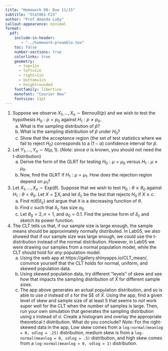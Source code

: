 ```yaml
---
title: "Homework 09: Due 11/15"
subtitle: "Stat061-F23"
author: "Prof Amanda Luby"
callout-appearance: minimal
format:
  pdf:
    include-in-header: 
       - "../homework-preamble.tex"
    toc: false
    number-sections: true
    colorlinks: true
    geometry:
      - top=1in
      - left=1in
      - right=1in
      - bottom=1in
      - heightrounded
    fontfamily: libertine
    monofont: "Courier New"
    fontsize: 11pt
---
```


1. Suppose we observe $X_1, ..., X_n \sim \text{Bernoulli}(p)$ and we wish to test the hypothesis $H_0: p = p_0$ against $H_1: p \ne p_0$. 
    (a) What is the sampling distribution of $\hat{p}$? 
    (b) What is the sampling distribution of $\hat{p}$ under $H_0$? 
    (c) Show that the acceptance region (the set of test statistics where we fail to reject $H_0$) corresponds to a $(1-\alpha)$ confidence interval for $\hat{p}$. 
2. Let $Y_1, ..., Y_n \sim N(\mu, 1)$. (*Note:* since $\sigma$ is known, you should not need the t-distribution)
    (a) Derive the form of the GLRT for testing $H_0: \mu = \mu_0$ versus $H_1: \mu \ne \mu_0$. 
    (b) Now, find the GLRT if $H_1: \mu = \mu_1$. How does the rejection region depend on $\mu_1$?
3. Let $X_1, ..., X_n \sim \text{Exp}(\theta)$. Suppose that we wish to test $H_0: \theta \ge \theta_0$ against $H_1: \theta < \theta_0$. Let $X = \sum X_i$ and let $\delta_c$ be the test that rejects $H_0$ if $X \ge c$. 
    (a) Find $\pi(\theta | \delta_c)$ and argue that it is a decreasing function of $\theta$. 
    (b) Find $c$ such that $\delta_c$ has size $\alpha_0$
    (c) Let $\theta_0 = 2, n=1,$ and $\alpha_0 = 0.1$. Find the precise form of $\delta_c$ and sketch its power function. 
4. The CLT tells us that, if our sample size is large enough, the sample means should be approximately normally distributed. In Lab05, we also showed that if our sample size was large enough, we could use the t-distribution instead of the normal distribution. However, in Lab05 we were drawing our samples from a normal population model, while the CLT should hold for *any* population model. 
    (a) Using the web app at https://gallery.shinyapps.io/CLT_mean/, convince yourself that the CLT holds for normal, uniform, and skewed population data. 
    (b) Using skewed population data, try different "levels" of skew and see how that impacts the sampling distribution of $\bar{X}$ for different sample sizes. 
    (c) The app above generates an actual population distribution, and so is able to use $\sigma$ instead of $s$ for the SE of $\bar{X}$. Using the app, find a given level of skew and sample size of at least 5 that seems to *not* work super well for the CLT when the number of samples is large. Then, run your own simulation that generates the sampling distribution using $s$ instead of $\sigma$. Create a histogram and overlay the appropriate theoretical $t$ distribution. What do you conclude? *Note:* For the right-skewed data in the app, Low skew comes from a `log-normal(meanlog = 0, sdlog = .25)` distribution, medium skew is from a `log-normal(meanlog = 0, sdlog = .5)` distribution, and high skew comes from a `log-normal(meanlog = 0, sdlog = 1)` distribution.
